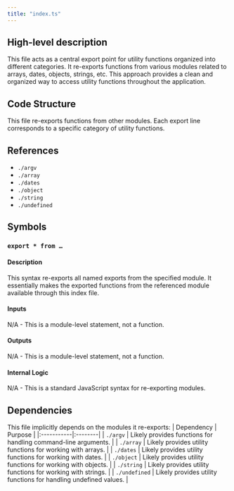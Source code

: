 ```yaml
---
title: "index.ts"
---
```


## High-level description
This file acts as a central export point for utility functions organized into different categories. It re-exports functions from various modules related to arrays, dates, objects, strings, etc. This approach provides a clean and organized way to access utility functions throughout the application.

## Code Structure
This file re-exports functions from other modules. Each export line corresponds to a specific category of utility functions.

## References
- `./argv`
- `./array`
- `./dates`
- `./object`
- `./string`
- `./undefined`

## Symbols
### `export * from …`
#### Description
This syntax re-exports all named exports from the specified module. It essentially makes the exported functions from the referenced module available through this index file.

#### Inputs
N/A - This is a module-level statement, not a function.

#### Outputs
N/A - This is a module-level statement, not a function.

#### Internal Logic
N/A - This is a standard JavaScript syntax for re-exporting modules.

## Dependencies
This file implicitly depends on the modules it re-exports:
| Dependency | Purpose |
|:-----------|:--------|
| `./argv` |  Likely provides functions for handling command-line arguments. |
| `./array` | Likely provides utility functions for working with arrays. |
| `./dates` | Likely provides utility functions for working with dates. |
| `./object` | Likely provides utility functions for working with objects. |
| `./string` | Likely provides utility functions for working with strings. |
| `./undefined` |  Likely provides utility functions for handling undefined values. | 
